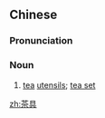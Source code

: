 ==Chinese==
{{zh-forms}}

===Pronunciation===
{{zh-pron
|m=chájù
|c=caa4 geoi6
|w=3zo jy
|cat=n
}}

===Noun===
{{zh-noun}}

# [[tea]] [[utensils]]; [[tea set]] {{zh-mw|套}}

[[zh:茶具]]